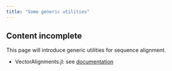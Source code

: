 ```yaml
---
title: "Some generic utilities"
---
```



:::{.callout-caution}
## Content incomplete

This page will introduce generic utilities for sequence alignment.
:::


- VectorAlignments.jl: see [documentation](https://neelsmith.github.io/VectorAlignments.jl/stable/)